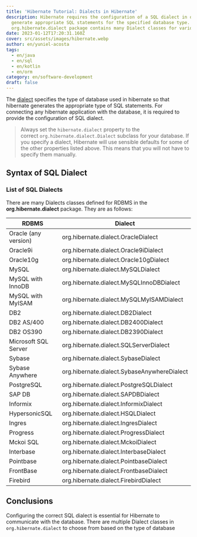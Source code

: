 ```yaml
---
title: 'Hibernate Tutorial: Dialects in Hibernate'
description: Hibernate requires the configuration of a SQL dialect in order to
  generate appropriate SQL statements for the specified database type. The
  org.hibernate.dialect package contains many Dialect classes for various RDBMS.
date: 2023-01-12T17:20:31.160Z
cover: src/assets/images/hibernate.webp
author: en/yuniel-acosta
tags:
  - en/java
  - en/sql
  - en/kotlin
  - en/orm
category: en/software-development
draft: false
---
```



The [dialect](https://docs.jboss.org/hibernate/orm/3.3/reference/en/html/session-configuration.html#configuration-optional-dialects) specifies the type of database used in hibernate so that hibernate generates the appropriate type of SQL statements. For connecting any hibernate application with the database, it is required to provide the configuration of SQL dialect.

> Always set the `hibernate.dialect` property to the correct `org.hibernate.dialect.Dialect` subclass for your database. If you specify a dialect, Hibernate will use sensible defaults for some of the other properties listed above. This means that you will not have to specify them manually.

## Syntax of SQL Dialect

### List of SQL Dialects

There are many Dialects classes defined for RDBMS in the **org.hibernate.dialect** package. They are as follows:

| RDBMS                | Dialect                                     |
| -------------------- | ------------------------------------------- |
| Oracle (any version) | org.hibernate.dialect.OracleDialect         |
| Oracle9i             | org.hibernate.dialect.Oracle9iDialect       |
| Oracle10g            | org.hibernate.dialect.Oracle10gDialect      |
| MySQL                | org.hibernate.dialect.MySQLDialect          |
| MySQL with InnoDB    | org.hibernate.dialect.MySQLInnoDBDialect    |
| MySQL with MyISAM    | org.hibernate.dialect.MySQLMyISAMDialect    |
| DB2                  | org.hibernate.dialect.DB2Dialect            |
| DB2 AS/400           | org.hibernate.dialect.DB2400Dialect         |
| DB2 OS390            | org.hibernate.dialect.DB2390Dialect         |
| Microsoft SQL Server | org.hibernate.dialect.SQLServerDialect      |
| Sybase               | org.hibernate.dialect.SybaseDialect         |
| Sybase Anywhere      | org.hibernate.dialect.SybaseAnywhereDialect |
| PostgreSQL           | org.hibernate.dialect.PostgreSQLDialect     |
| SAP DB               | org.hibernate.dialect.SAPDBDialect          |
| Informix             | org.hibernate.dialect.InformixDialect       |
| HypersonicSQL        | org.hibernate.dialect.HSQLDialect           |
| Ingres               | org.hibernate.dialect.IngresDialect         |
| Progress             | org.hibernate.dialect.ProgressDialect       |
| Mckoi SQL            | org.hibernate.dialect.MckoiDialect          |
| Interbase            | org.hibernate.dialect.InterbaseDialect      |
| Pointbase            | org.hibernate.dialect.PointbaseDialect      |
| FrontBase            | org.hibernate.dialect.FrontbaseDialect      |
| Firebird             | org.hibernate.dialect.FirebirdDialect       |

## Conclusions

Configuring the correct SQL dialect is essential for Hibernate to communicate with the database. There are multiple Dialect classes in `org.hibernate.dialect` to choose from based on the type of database

